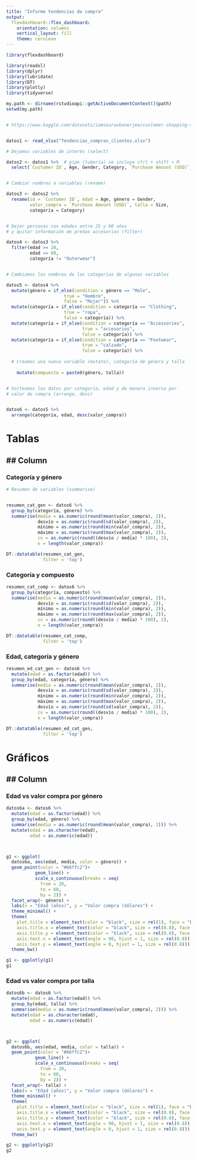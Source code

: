 ---
title: "Informe tendencias de compra"
output: 
  flexdashboard::flex_dashboard:
    orientation: columns
    vertical_layout: fill
    theme: cerulean
---

```{r setup, include=FALSE}

library(flexdashboard)

library(readxl)
library(dplyr)
library(lubridate)
library(DT)
library(plotly)
library(tidyverse)

my.path <- dirname(rstudioapi::getActiveDocumentContext()$path)
setwd(my.path)


# https://www.kaggle.com/datasets/iamsouravbanerjee/customer-shopping-trends-dataset


datos1 <- read_xlsx("Tendencias_compras_clientes.xlsx")

# Dejamos variables de interés (select)

datos2 <- datos1 %>%  # pipe (tubería) se incluye ctrl + shift + M
  select(`Customer ID`, Age, Gender, Category, `Purchase Amount (USD)`, Size)


# Cambiar nombres a variables (rename)

datos3 <- datos2 %>% 
  rename(id = `Customer ID`, edad = Age, género = Gender,
         valor_compra = `Purchase Amount (USD)`, talla = Size,
         categoría = Category)


# Dejar personas con edades entre 25 y 60 años 
# y quitar información de predas accesorias (filter)

datos4 <- datos3 %>% 
  filter(edad >= 20,
         edad <= 60,
         categoría != "Outerwear")


# Cambiamos los nombres de las categorías de algunas variables

datos5 <- datos4 %>% 
  mutate(género = if_else(condition = género == "Male",
                      true = "Hombre",
                      false = "Mujer")) %>% 
  mutate(categoría = if_else(condition = categoría == "Clothing",
                      true = "ropa",
                      false = categoría)) %>% 
  mutate(categoría = if_else(condition = categoría == "Accessories",
                             true = "accesorios",
                             false = categoría)) %>% 
  mutate(categoría = if_else(condition = categoría == "Footwear",
                             true = "calzado",
                             false = categoría)) %>% 
  
  # Creamos una nueva variable (mutate), categoría de género y talla
  
    mutate(compuesto = paste0(género, talla))


# Sorteamos los datos por categoría, edad y de manera inversa por 
# valor de compra (arrange, desc)


datos6 <- datos5 %>% 
  arrange(categoría, edad, desc(valor_compra))


```


# Tablas {data-navmenu="Resultados" data-icon="fa-line-chart"}

## Column{ .tabset data-width=500}
----------------------------------------------------------------------

###  Categoría y género

```{r}

# Resumen de variables (summarise)


resumen_cat_gen <- datos6 %>% 
  group_by(categoría, género) %>% 
  summarise(media = as.numeric(round(mean(valor_compra), 2)),
            desvío = as.numeric(round(sd(valor_compra), 2)),
            mínimo = as.numeric(round(min(valor_compra), 2)),
            máximo = as.numeric(round(max(valor_compra), 2)),
            cv = as.numeric(round((desvío / media) * 100), 2),
            n = length(valor_compra))

DT::datatable(resumen_cat_gen,
              filter = 'top')

```


### Categoría y compuesto


```{r}

resumen_cat_comp <- datos6 %>% 
  group_by(categoría, compuesto) %>% 
  summarise(media = as.numeric(round(mean(valor_compra), 2)),
            desvío = as.numeric(round(sd(valor_compra), 2)),
            mínimo = as.numeric(round(min(valor_compra), 2)),
            máximo = as.numeric(round(max(valor_compra), 2)),
            cv = as.numeric(round((desvío / media) * 100), 2),
            n = length(valor_compra))

DT::datatable(resumen_cat_comp,
              filter = 'top')


```


### Edad, categoría y género


```{r}
resumen_ed_cat_gen <- datos6 %>% 
  mutate(edad = as.factor(edad)) %>% 
  group_by(edad, categoría, género) %>% 
  summarise(media = as.numeric(round(mean(valor_compra), 2)),
            desvío = as.numeric(round(sd(valor_compra), 2)),
            mínimo = as.numeric(round(min(valor_compra), 2)),
            máximo = as.numeric(round(max(valor_compra), 2)),
            desvío = as.numeric(round(sd(valor_compra), 2)),
            cv = as.numeric(round((desvío / media) * 100), 2),
            n = length(valor_compra))

DT::datatable(resumen_ed_cat_gen,
              filter = 'top')


```


# Gráficos {data-navmenu="Resultados" data-icon="fa-line-chart"}

## Column{ .tabset data-width=500}
----------------------------------------------------------------------


### Edad vs valor compra por género


```{r}

datos6a <- datos6 %>% 
  mutate(edad = as.factor(edad)) %>% 
  group_by(edad, género) %>% 
  summarise(media = as.numeric(round(mean(valor_compra), 2))) %>% 
  mutate(edad = as.character(edad),
         edad = as.numeric(edad))



g1 <- ggplot(
  datos6a, aes(edad, media, color = género)) +
  geom_point(color = "#66ffc2")+
           geom_line() +
           scale_x_continuous(breaks = seq(
             from = 20,
             to = 60,
             by = 2)) +
  facet_wrap(~ género) +
  labs(x = "Edad (años)", y = "Valor compra (dólares") +
  theme_minimal() +
  theme(
    plot.title = element_text(color = "black", size = rel(1), face = "bold", hjust = 0.5),
    axis.title.x = element_text(color = "black", size = rel(0.8), face = "bold"), #size=0.8
    axis.title.y = element_text(color = "black", size = rel(0.8), face = "bold"),
    axis.text.x = element_text(angle = 90, hjust = 1, size = rel(0.8)),
    axis.text.y = element_text(angle = 0, hjust = 1, size = rel(0.8))) +
  theme_bw()

g1 <- ggplotly(g1)
g1 

```


### Edad vs valor compra por talla


```{r}

datos6b <- datos6 %>% 
  mutate(edad = as.factor(edad)) %>% 
  group_by(edad, talla) %>% 
  summarise(media = as.numeric(round(mean(valor_compra), 2))) %>% 
  mutate(edad = as.character(edad),
         edad = as.numeric(edad))



g2 <- ggplot(
  datos6b, aes(edad, media, color = talla)) +
  geom_point(color = "#66ffc2")+
           geom_line() +
           scale_x_continuous(breaks = seq(
             from = 20,
             to = 60,
             by = 2)) +
  facet_wrap(~ talla) +
  labs(x = "Edad (años)", y = "Valor compra (dólares") +
  theme_minimal() +
  theme(
    plot.title = element_text(color = "black", size = rel(1), face = "bold", hjust = 0.5),
    axis.title.x = element_text(color = "black", size = rel(0.8), face = "bold"), #size=0.8
    axis.title.y = element_text(color = "black", size = rel(0.8), face = "bold"),
    axis.text.x = element_text(angle = 90, hjust = 1, size = rel(0.8)),
    axis.text.y = element_text(angle = 0, hjust = 1, size = rel(0.8))) +
  theme_bw()

g2 <- ggplotly(g2)
g2 

```

